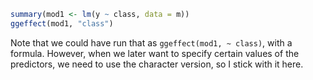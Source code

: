```r
summary(mod1 <- lm(y ~ class, data = m))
ggeffect(mod1, "class")
```

Note that we could have run that as `ggeffect(mod1, ~ class)`, with a formula.
However, when we later want to specify certain values of the predictors, we need
to use the character version, so I stick with it here.
